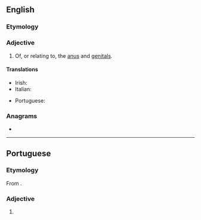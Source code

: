 {{also|anogénital}}
==English==

===Etymology===
{{prefix|en|ano|genital}}

===Adjective===
{{en-adj|-}}

# {{lb|en|anatomy}} Of, or relating to, the [[anus]] and [[genital]]s.

====Translations====
{{trans-top|of or relating to the anus and genitals}}
* Irish: {{t|ga|anaighinitiúil}}
* Italian: {{t|it|anogenitale}}
{{trans-mid}}
* Portuguese: {{t|pt|anogenital}}
{{trans-bottom}}

===Anagrams===
* {{anagrams|en|a=aaegilnnot|antegonial|genitoanal|negational}}

----

==Portuguese==

===Etymology===
From {{affix|pt|ano-|genital}}.

===Adjective===
{{pt-adj|anogenita|l}}

# {{lb|pt|anatomy}} {{l|en|anogenital}} {{gloss|of or relating to the anus and genitals}}